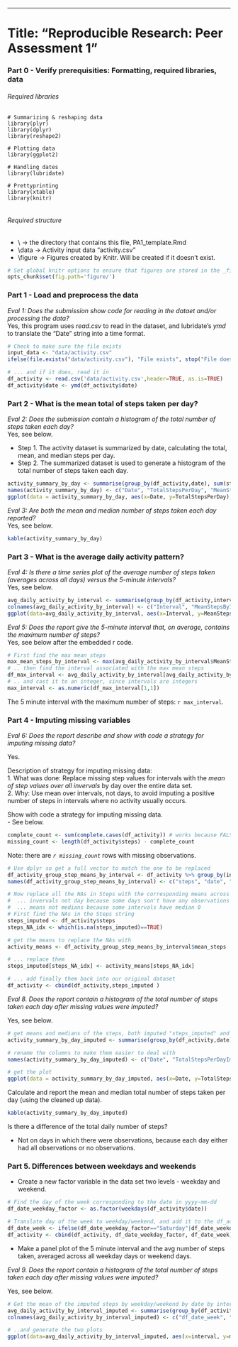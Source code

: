 ---
# Title: "Reproducible Research: Peer Assessment 1"

### Part 0 - Verify prerequisities: Formatting, required libraries, data
###### Required libraries  
```r_lib_summary
# Summarizing & reshaping data
library(plyr)         
library(dplyr)   
library(reshape2)

# Plotting data
library(ggplot2)

# Handling dates
library(lubridate)

# Prettyprinting
library(xtable)
library(knitr)


```

###### Required structure
   + \\ -> the directory that contains this file, PA1_template.Rmd
   + \\data -> Activity input data "activity.csv"
   + \\figure -> Figures created by Knitr. Will be created if it doesn't exist. 

```r
# Set global knitr options to ensure that figures are stored in the _figure_ subdirectory
opts_chunk$set(fig.path='figure/')  

```


### Part 1 - Load and preprocess the data
_Eval 1: Does the submission show code for reading in the dataet and/or processing the data?_    
Yes, this program uses _read.csv_ to read in the dataset, and lubridate's _ymd_ to translate the "Date" string into a time format. 

```r

# Check to make sure the file exists
input_data <- "data/activity.csv"
ifelse(file.exists("data/activity.csv"), "File exists", stop("File doesn't exist"))

# ... and if it does, read it in
df_activity <- read.csv('data/activity.csv',header=TRUE, as.is=TRUE)
df_activity$date <- ymd(df_activity$date)
```

### Part 2 - What is the mean total of steps taken per day?

_Eval 2: Does the submission contain a histogram of the total number of steps taken each day?_    
Yes, see below.

- Step 1. The activity dataset is summarized by date, calculating the total, mean, and median steps per day.    
- Step 2. The summarized dataset is used to generate a histogram of the total number of steps taken each day. 


```r
activity_summary_by_day <- summarise(group_by(df_activity,date), sum(steps), mean(steps), median(steps))
names(activity_summary_by_day) <- c("Date", "TotalStepsPerDay", "MeanStepsPerDay", "MedianStepsPerDay")
ggplot(data = activity_summary_by_day, aes(x=Date, y=TotalStepsPerDay), na.rm = TRUE) + geom_bar(colour="black", stat="identity") +  labs(x = "Date", y = "Total number of steps per day") + theme_bw(base_size = 12)

```

_Eval 3: Are both the mean and median number of steps taken each day reported?_  
Yes, see below.

```r
kable(activity_summary_by_day)
``` 

### Part 3 - What is the average daily activity pattern?

_Eval 4: Is there a time series plot of the average number of steps taken (averages across all days) versus the 5-minute intervals?_     
Yes, see below.

```r

avg_daily_activity_by_interval <- summarise(group_by(df_activity,interval), mean(steps, na.rm=TRUE))
colnames(avg_daily_activity_by_interval) <- c("Interval", "MeanStepsByInterval")
ggplot(data=avg_daily_activity_by_interval, aes(x=Interval, y=MeanStepsByInterval), na.rm = TRUE) + geom_line(colour="black", stat="identity") +  labs(x = "5 minute interval", y = "Mean number of steps taken across all days") + theme_bw(base_size = 12)
```

_Eval 5: Does the report give the 5-minute interval that, on average, contains the maximum number of steps?_     
Yes, see below after the embedded r code. 

```r
# First find the max mean steps
max_mean_steps_by_interval <- max(avg_daily_activity_by_interval$MeanStepsByInterval)
# .. then find the interval associated with the max mean steps
df_max_interval <- avg_daily_activity_by_interval[avg_daily_activity_by_interval$MeanStepsByInterval == max_mean_steps_by_interval,]
# .. and cast it to an integer, since intervals are integers
max_interval <- as.numeric(df_max_interval[1,1])
```
The 5 minute interval with the maximum number of steps: `r max_interval`.

### Part 4 - Imputing missing variables

_Eval 6: Does the report describe and show with code a strategy for imputing missing data?_ 

Yes.
  
    
Description of strategy for imputing missing data:       
1. What was done: Replace missing step values for intervals with the _mean of step values over all invervals_ by day over the entire data set.         
2. Why: Use mean over intervals, not days, to avoid imputing a positive number of steps in intervals where no activity usually occurs.         
   
   
Show with code a strategy for imputing missing data.  
  - See below.   
        
```r
complete_count <- sum(complete.cases(df_activity)) # works because FALSE/missing is counted as 0, TRUE is counted as 1
missing_count <- length(df_activity$steps) - complete_count
```

Note: there are _`r missing_count`_  rows with missing observations.   

```r

# Use dplyr so get a full vector to match the one to be replaced
df_activity_group_step_means_by_interval <- df_activity %>% group_by(interval) %>% mutate(mean(steps, na.rm=TRUE))
names(df_activity_group_step_means_by_interval) <- c("steps", "date", "interval", "mean_steps")

# Now replace all the NAs in Steps with the corresponding means across interval
#  ... invervals not day because some days son't have any observations at all
#  ... means not medians because some intervals have median 0
# First find the NAs in the Steps string
steps_imputed <- df_activity$steps
steps_NA_idx <- which(is.na(steps_imputed)==TRUE)

# get the means to replace the NAs with
activity_means <- df_activity_group_step_means_by_interval$mean_steps

# ... replace them
steps_imputed[steps_NA_idx] <- activity_means[steps_NA_idx]

# ... add finally them back into our original dataset
df_activity <- cbind(df_activity,steps_imputed )
```

_Eval 8. Does the report contain a histogram of the total number of steps taken each day after missing values were imputed?_    

Yes, see below.

```r

# get means and medians of the steps, both imputed "steps_imputed" and without the imputed values ("steps")
activity_summary_by_day_imputed <- summarise(group_by(df_activity,date), sum(steps_imputed), mean(steps_imputed), median(steps_imputed), sum(steps), mean(steps), median(steps))

# rename the columns to make them easier to deal with
names(activity_summary_by_day_imputed) <- c("Date", "TotalStepsPerDayImputed", "MeanStepsPerDayImputed", "MedianStepsPerDayImputed", "TotalStepsPerDay", "MeanStepsPerDay", "MedianStepsPerDay")

# get the plot
ggplot(data = activity_summary_by_day_imputed, aes(x=Date, y=TotalStepsPerDayImputed), na.rm = TRUE) + geom_bar(colour="black", stat="identity") +  labs(x = "Date", y = "Total number of steps per day (imputed)") + theme_bw(base_size = 12)

```

Calculate and report the mean and median total number of steps taken per day (using the cleaned up data).

```r
kable(activity_summary_by_day_imputed)
``` 

Is there a difference of the total daily number of steps?     

- Not on days in which there were observations, because each day either had all observations or no observations.  

### Part 5. Differences between weekdays and weekends   

- Create a new factor variable in the data set two levels - weekday and weekend.  

```r

# Find the day of the week corresponding to the date in yyyy-mm-dd
df_date_weekday_factor <- as.factor(weekdays(df_activity$date))

# Translate day of the week to weekday/weekend, and add it to the df_activity data frame
df_date_week <- ifelse(df_date_weekday_factor=="Saturday"|df_date_weekday_factor == "Sunday", "Weekend", "Weekday")
df_activity <- cbind(df_activity, df_date_weekday_factor, df_date_week)

```

- Make a panel plot of the 5 minute interval and the avg number of steps taken, averaged across all weekday days or weekend days. 

_Eval 9. Does the report contain a histogram of the total number of steps taken each day after missing values were imputed?_   

Yes, see below. 
```r

# Get the mean of the imputed steps by weekday/weekend by date by interval
avg_daily_activity_by_interval_imputed <- summarise(group_by(df_activity,df_date_week, date, interval), mean(steps_imputed, na.rm=TRUE))
colnames(avg_daily_activity_by_interval_imputed) <- c("df_date_week", "date", "interval", "mean_steps_imputed")

# ..and generate the two plots
ggplot(data=avg_daily_activity_by_interval_imputed, aes(x=interval, y=mean_steps_imputed), na.rm = TRUE) + geom_line(colour="black", stat="identity") +  labs(x = "5 minute interval", y = "Mean number of steps taken across all days") + theme_bw(base_size = 12) + facet_grid(df_date_week ~ .) 

```
